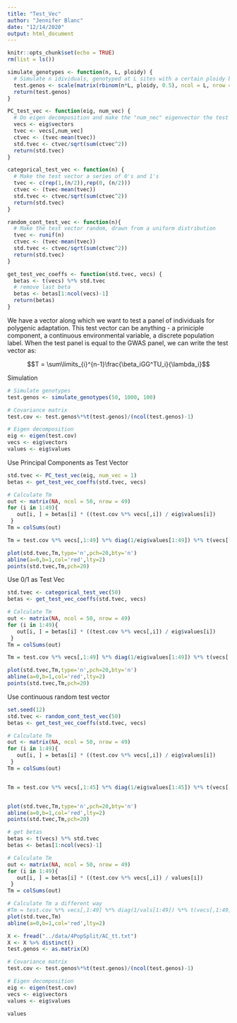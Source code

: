 ```yaml
---
title: "Test_Vec"
author: "Jennifer Blanc"
date: "12/14/2020"
output: html_document
---
```


```r
knitr::opts_chunk$set(echo = TRUE)
rm(list = ls())
```

```r
simulate_genotypes <- function(n, L, ploidy) {
  # Simulate n idividuals, genotyped at L sites with a certain ploidy by drawing from a binomial distribution
  test.genos <- scale(matrix(rbinom(n*L, ploidy, 0.5), ncol = L, nrow = n), scale = F)
  return(test.genos)
}

PC_test_vec <- function(eig, num_vec) {
  # Do eigen decomposition and make the "num_nec" eigenvector the test vector and then standardize
  vecs <- eig$vectors
  tvec <- vecs[,num_vec]
  ctvec <- (tvec-mean(tvec))
  std.tvec <- ctvec/sqrt(sum(ctvec^2))
  return(std.tvec)
}

categorical_test_vec <- function(n) {
  # Make the test vector a series of 0's and 1's 
  tvec <- c(rep(1,(n/2)),rep(0, (n/2)))
  ctvec <- (tvec-mean(tvec))
  std.tvec <- ctvec/sqrt(sum(ctvec^2))
  return(std.tvec)
}

random_cont_test_vec <- function(n){
  # Make the test vector random, drawn from a uniform distribution 
  tvec <- runif(n)
  ctvec <- (tvec-mean(tvec))
  std.tvec <- ctvec/sqrt(sum(ctvec^2))
  return(std.tvec)  
}

get_test_vec_coeffs <- function(std.tvec, vecs) {
  betas <- t(vecs) %*% std.tvec
  # remove last beta
  betas <- betas[1:ncol(vecs)-1]
  return(betas)
}
```


We have a vector along which we want to test a panel of individuals for polygenic adaptation. This test vector can be anything - a priniciple component, a continuous environmental variable, a discrete population label. When the test panel is equal to the GWAS panel, we can write the test vector as:  

$$T = \sum\limits_{i}^{n-1}\frac{\beta_iGG^TU_i}{\lambda_i}$$


Simulation
```r
# Simulate genotypes
test.genos <- simulate_genotypes(50, 1000, 100)

# Covariance matrix
test.cov <- test.genos%*%t(test.genos)/(ncol(test.genos)-1)

# Eigen decomposition
eig <- eigen(test.cov)
vecs <- eig$vectors
values <- eig$values
```


Use Principal Components as Test Vector
```r
std.tvec <- PC_test_vec(eig, num_vec = 1)
betas <- get_test_vec_coeffs(std.tvec, vecs)

# Calculate Tm
out <- matrix(NA, ncol = 50, nrow = 49)
for (i in 1:49){
   out[i, ] = betas[i] * ((test.cov %*% vecs[,i]) / eig$values[i])
 }
Tm = colSums(out)

Tm = test.cov %*% vecs[,1:49] %*% diag(1/eig$values[1:49]) %*% t(vecs[,1:49]) %*% std.tvec

plot(std.tvec,Tm,type='n',pch=20,bty='n')
abline(a=0,b=1,col='red',lty=2)
points(std.tvec,Tm,pch=20)
```

Use 0/1 as Test Vec
```r
std.tvec <- categorical_test_vec(50)
betas <- get_test_vec_coeffs(std.tvec, vecs)

# Calculate Tm
out <- matrix(NA, ncol = 50, nrow = 49)
for (i in 1:49){
   out[i, ] = betas[i] * ((test.cov %*% vecs[,i]) / eig$values[i])
 }
Tm = colSums(out)

Tm = test.cov %*% vecs[,1:49] %*% diag(1/eig$values[1:49]) %*% t(vecs[,1:49]) %*% std.tvec

plot(std.tvec,Tm,type='n',pch=20,bty='n')
abline(a=0,b=1,col='red',lty=2)
points(std.tvec,Tm,pch=20)
```

Use continuous random test vector
```r
set.seed(12)
std.tvec <- random_cont_test_vec(50)
betas <- get_test_vec_coeffs(std.tvec, vecs)

# Calculate Tm
out <- matrix(NA, ncol = 50, nrow = 49)
for (i in 1:49){
   out[i, ] = betas[i] * ((test.cov %*% vecs[,i]) / eig$values[i])
 }
Tm = colSums(out)


Tm = test.cov %*% vecs[,1:45] %*% diag(1/eig$values[1:45]) %*% t(vecs[,1:45]) %*% std.tvec


plot(std.tvec,Tm,type='n',pch=20,bty='n')
abline(a=0,b=1,col='red',lty=2)
points(std.tvec,Tm,pch=20)
```

```r
# get betas
betas <- t(vecs) %*% std.tvec
betas <- betas[1:ncol(vecs)-1]

# Calculate Tm
out <- matrix(NA, ncol = 50, nrow = 49)
for (i in 1:49){
   out[i, ] = betas[i] * ((test.cov %*% vecs[,i]) / values[i])
 }
Tm = colSums(out)

# Calculate Tm a different way 
#Tm = test.cov %*% vecs[,1:49] %*% diag(1/vals[1:49]) %*% t(vecs[,1:49]) %*% std.tvec
plot(std.tvec,Tm)
abline(a=0,b=1,col='red',lty=2)
```



```r
X <- fread("../data/4PopSplit/AC_tt.txt")
X <- X %>% distinct()
test.genos <- as.matrix(X)

# Covariance matrix
test.cov <- test.genos%*%t(test.genos)/(ncol(test.genos)-1)

# Eigen decomposition
eig <- eigen(test.cov)
vecs <- eig$vectors
values <- eig$values

values
```



